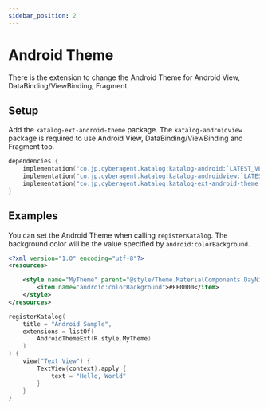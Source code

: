 ```yaml
---
sidebar_position: 2
---
```


# Android Theme
There is the extension to change the Android Theme for Android View, DataBinding/ViewBinding, Fragment.

## Setup
Add the `katalog-ext-android-theme` package.
The `katalog-androidview` package is required to use Android View, DataBinding/ViewBinding and Fragment too.

```kotlin
dependencies {
    implementation("co.jp.cyberagent.katalog:katalog-android:`LATEST_VERSION`")
    implementation("co.jp.cyberagent.katalog:katalog-androidview:`LATEST_VERSION`")
    implementation("co.jp.cyberagent.katalog:katalog-ext-android-theme:`LATEST_VERSION`")
}
```

## Examples
<Preview
    imageUrl="/img/docs/android-theme.png"
    width={1080}
    height={2280} >

You can set the Android Theme when calling `registerKatalog`.
The background color will be the value specified by `android:colorBackground`.

```xml title="res/values/styles.xml"
<?xml version="1.0" encoding="utf-8"?>
<resources>

    <style name="MyTheme" parent="@style/Theme.MaterialComponents.DayNight.NoActionBar">
        <item name="android:colorBackground">#FF0000</item>
    </style>
</resources>
```
```kotlin
registerKatalog(
    title = "Android Sample",
    extensions = listOf(
        AndroidThemeExt(R.style.MyTheme)
    )
) {
    view("Text View") {
        TextView(context).apply {
            text = "Hello, World"
        }
    }
}
```

</Preview>
